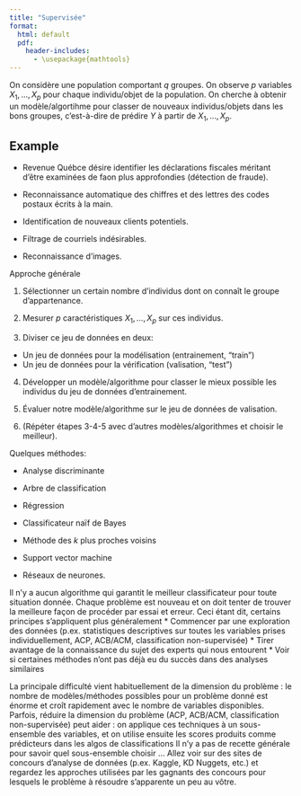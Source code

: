```yaml
---
title: "Supervisée"
format:
  html: default
  pdf:
    header-includes:
      - \usepackage{mathtools}
---
```


On considère une population comportant $q$ groupes. On observe $p$ variables $X_{1}, \dots, X_{p}$ pour chaque individu/objet de la population.
On cherche à obtenir un modèle/algortihme pour classer de nouveaux individus/objets dans les bons groupes, c'est-à-dire de prédire $Y$ à partir de $X_{1}, \dots, X_{p}$.

::: {.callout-note icon=false}
## Example

* Revenue Québce désire identifier les déclarations fiscales méritant d'être examinées de fa\c{c}on plus approfondies (détection de fraude).

* Reconnaissance automatique des chiffres et des lettres des codes postaux écrits à la main.

* Identification de nouveaux clients potentiels.

* Filtrage de courriels indésirables.

* Reconnaissance d'images.
:::

Approche générale

1. Sélectionner un certain nombre d'individus dont on connaît le groupe d'appartenance.

2. Mesurer $p$ caractéristiques $X_{1}, \dots, X_{p}$ sur ces individus.

3. Diviser ce jeu de données en deux:
  * Un jeu de données pour la modélisation (entrainement, "train")
  * Un jeu de données pour la vérification (valisation, "test")

4. Développer un modèle/algorithme pour classer le mieux possible les individus du jeu de données d'entrainement.

5. Évaluer notre modèle/algorithme sur le jeu de données de valisation.

6. (Répéter étapes 3-4-5 avec d'autres modèles/algorithmes et choisir le meilleur).

Quelques méthodes:

* Analyse discriminante

* Arbre de classification

* Régression

* Classificateur naïf de Bayes

* Méthode des $k$ plus proches voisins

* Support vector machine

* Réseaux de neurones.


Il n'y a aucun algorithme qui garantit le meilleur classificateur pour toute situation donnée.
Chaque problème est nouveau et on doit tenter de trouver la meilleure façon de procéder par essai et erreur.
Ceci étant dit, certains principes s'appliquent plus généralement
  * Commencer par une exploration des données (p.ex. statistiques descriptives sur toutes les variables prises individuellement, ACP, ACB/ACM, classification non-supervisée)
  * Tirer avantage de la connaissance du sujet des experts qui nous entourent
  * Voir si certaines méthodes n'ont pas déjà eu du succès dans des analyses similaires

La principale difficulté vient habituellement de la dimension du problème : le nombre de modèles/méthodes possibles pour un problème donné est énorme et croît rapidement avec le nombre de variables disponibles.
Parfois, réduire la dimension du problème (ACP, ACB/ACM, classification non-supervisée) peut aider : on applique ces techniques à un sous-ensemble des variables, et on utilise ensuite les scores produits comme prédicteurs dans les algos de classifications
Il n'y a pas de recette générale pour savoir quel sous-ensemble choisir ...
Allez voir sur des sites de concours d'analyse de données (p.ex. Kaggle, KD Nuggets, etc.) et regardez les approches utilisées par les gagnants des concours pour lesquels le problème à résoudre s'apparente un peu au vôtre.


